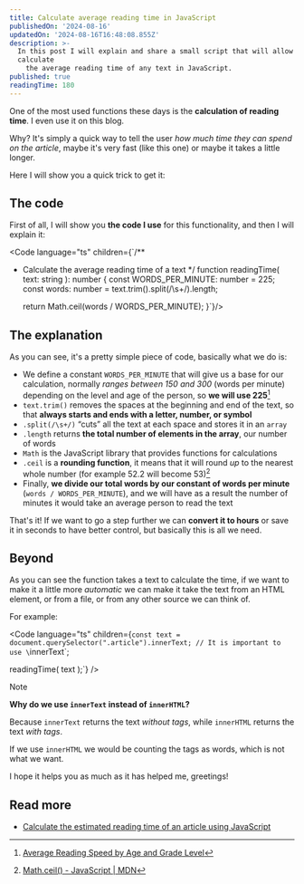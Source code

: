 ```yaml
---
title: Calculate average reading time in JavaScript
publishedOn: '2024-08-16'
updatedOn: '2024-08-16T16:48:08.855Z'
description: >-
  In this post I will explain and share a small script that will allow us to
  calculate
    the average reading time of any text in JavaScript.
published: true
readingTime: 180
---
```



One of the most used functions these days is the **calculation of reading time**.
I even use it on this blog.

Why? It's simply a quick way to tell the user _how much time they can spend on the article_,
maybe it's very fast (like this one) or maybe it takes a little longer.

Here I will show you a quick trick to get it:

## The code

First of all, I will show you **the code I use** for this functionality,
and then I will explain it:

<Code
    language="ts"
    children={`/**
 * Calculate the average reading time of a text
 */
function readingTime( text: string ): number {
    const WORDS_PER_MINUTE: number = 225;
    const words: number = text.trim().split(/\s+/).length;

    return Math.ceil(words / WORDS_PER_MINUTE);
}`}/>

## The explanation

As you can see, it's a pretty simple piece of code, basically what we do is:

* We define a constant `WORDS_PER_MINUTE` that will give us a base for our calculation,
normally _ranges between 150 and 300_ (words per minute) depending on the level and age of the person, so **we will use 225**[^1]
* `text.trim()` removes the spaces at the beginning and end of the text, so that
**always starts and ends with a letter, number, or symbol**
* `.split(/\s+/)` “cuts” all the text at each space and stores it in an `array`
* `.length` returns **the total number of elements in the array**, our number of words
* `Math` is the JavaScript library that provides functions for calculations
* `.ceil` is a **rounding function**, it means that it will round _up_
to the nearest whole number (for example 52.2 will become 53)[^2]
* Finally, **we divide our total words by our constant of
words per minute** (`words / WORDS_PER_MINUTE`), and we will have as a result
the number of minutes it would take an average person to read the text

That's it! If we want to go a step further we can **convert it to hours** or save it
in seconds to have better control, but basically this is all we need.

## Beyond

As you can see the function takes a text to calculate the time, if we want to make it a little more
_automatic_ we can make it take the text from an HTML element, or from a file, or from any other
source we can think of.

For example:

<Code
    language="ts"
    children={`const text = document.querySelector(".article").innerText; // It is important to use \`innerText\`;

readingTime( text );`}
/>

> [!NOTE]
> **Why do we use `innerText` instead of `innerHTML`?**
>
> Because `innerText` returns the text _without tags_,
> while `innerHTML` returns the text _with tags_.
>
> If we use `innerHTML` we would be counting the tags as words,
> which is not what we want.

I hope it helps you as much as it has helped me, greetings!

## Read more

- [Calculate the estimated reading time of an article using JavaScript](https://dev.to/michaelburrows/calculate-the-estimated-reading-time-of-an-article-using-javascript-2k9l)

[^1]: [Average Reading Speed by Age and Grade Level](https://scholarwithin.com/average-reading-speed#average-reading-speed-by-age-and-grade)
[^2]: [Math.ceil() - JavaScript | MDN](https://developer.mozilla.org/en-US/docs/Web/JavaScript/Reference/Global_Objects/Math/ceil)
